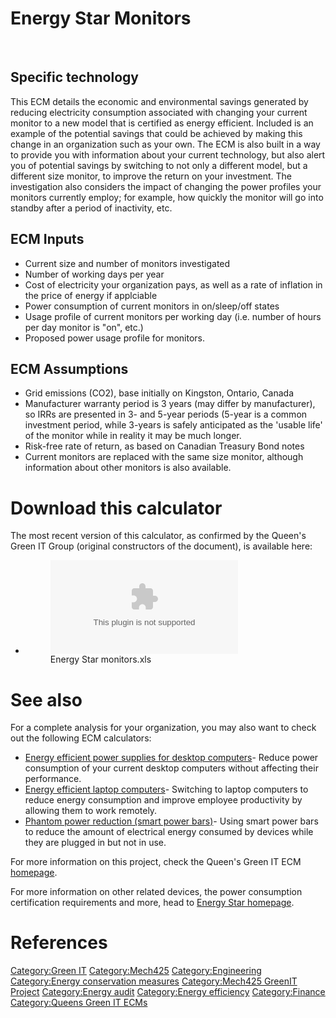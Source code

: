 {{Statusboxtop}}
{{Template:Status-Verified|Queen's University Green IT Group}}
{{boxbottom}}


=Energy Star Monitors=

{{ECMbutton|009_-_Energy_star_monitors.xls}}
<br>

==Specific technology==
This ECM details the economic and environmental savings generated by reducing electricity consumption associated with changing your current monitor to a new model that is certified as energy efficient. Included is an example of the potential savings that could be achieved by making this change in an organization such as your own. The ECM is also built in a way to provide you with information about your current technology, but also alert you of potential savings by switching to not only a different model, but a different size monitor, to improve the return on your investment. The investigation also considers the impact of changing the power profiles your monitors currently employ; for example, how quickly the monitor will go into standby after a period of inactivity, etc.

==ECM Inputs==
*Current size and number of monitors investigated
*Number of working days per year
*Cost of electricity your organization pays, as well as a rate of inflation in the price of energy if applciable
*Power consumption of current monitors in on/sleep/off states
*Usage profile of current monitors per working day (i.e. number of hours per day monitor is "on", etc.)
*Proposed power usage profile for monitors.


==ECM Assumptions==
*Grid emissions (CO2), base initially on Kingston, Ontario, Canada
*Manufacturer warranty period is 3 years (may differ by manufacturer), so IRRs are presented in 3- and 5-year periods (5-year is a common investment period, while 3-years is safely anticipated as the 'usable life' of the monitor while in reality it may be much longer.
*Risk-free rate of return, as based on Canadian Treasury Bond notes
*Current monitors are replaced with the same size monitor, although information about other monitors is also available.

=Download this calculator=
The most recent version of this calculator, as confirmed by the Queen's Green IT Group (original constructors of the document), is available here:
*[[File:009_-_Energy_star_monitors.xls|Energy Star monitors.xls]]

=See also=
For a complete analysis for your organization, you may also want to check out the following ECM calculators:
*[[Energy efficient power supplies for desktop computer]]s- Reduce power consumption of your current desktop computers without affecting their performance.
*[[Energy efficient laptop computers]]- Switching to laptop computers to reduce energy consumption and improve employee productivity by allowing them to work remotely.
*[[Phantom power reduction (smart power bars)]]- Using smart power bars to reduce the amount of electrical energy consumed by devices while they are plugged in but not in use.

For more information on this project, check the Queen's Green IT ECM [[:Category:Queens_Green_IT_ECMs|homepage]].

For more information on other related devices, the power consumption certification requirements and more, head to [http://www.energystar.gov/ Energy Star homepage].

=References=
<references/>

[[Category:Green IT]]
[[Category:Mech425]]
[[Category:Engineering]]
[[Category:Energy conservation measures]]
[[Category:Mech425 GreenIT Project]]
[[Category:Energy audit]]
[[Category:Energy efficiency]]
[[Category:Finance]]
[[Category:Queens Green IT ECMs]]